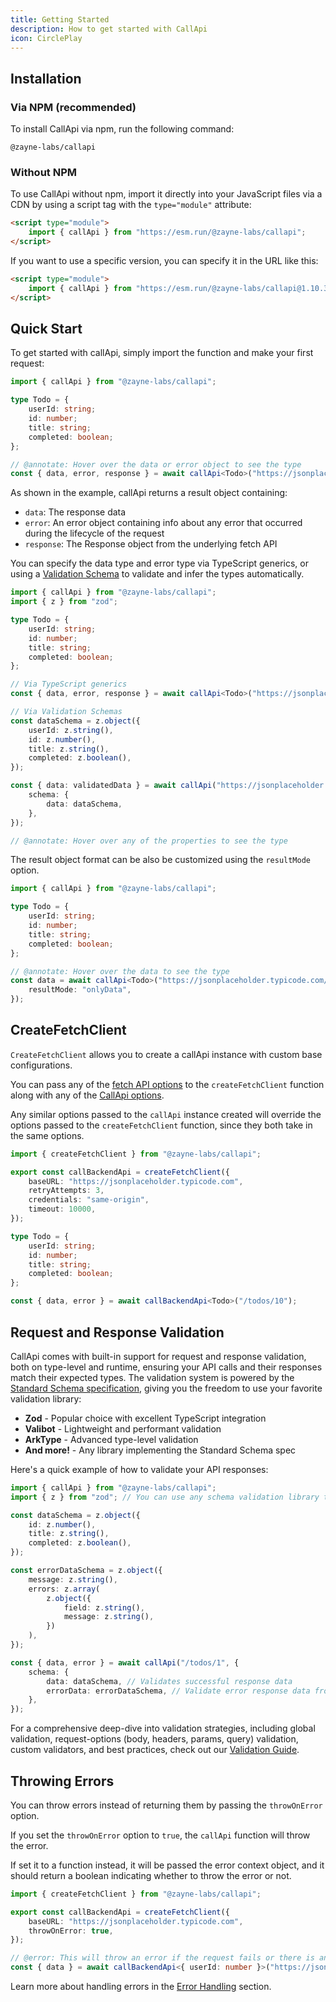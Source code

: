 ```yaml
---
title: Getting Started
description: How to get started with CallApi
icon: CirclePlay
---
```


## Installation

### Via NPM (recommended)

To install CallApi via npm, run the following command:

```package-install
@zayne-labs/callapi
```

### Without NPM

To use CallApi without npm, import it directly into your JavaScript files via a CDN by using a script tag with the `type="module"` attribute:

```html
<script type="module">
	import { callApi } from "https://esm.run/@zayne-labs/callapi";
</script>
```

If you want to use a specific version, you can specify it in the URL like this:

```html
<script type="module">
	import { callApi } from "https://esm.run/@zayne-labs/callapi@1.10.3";
</script>
```

## Quick Start

To get started with callApi, simply import the function and make your first request:

```ts twoslash title="api.ts"
import { callApi } from "@zayne-labs/callapi";

type Todo = {
	userId: string;
	id: number;
	title: string;
	completed: boolean;
};

// @annotate: Hover over the data or error object to see the type
const { data, error, response } = await callApi<Todo>("https://jsonplaceholder.typicode.com/todos/1");
```

As shown in the example, callApi returns a result object containing:

- `data`: The response data
- `error`: An error object containing info about any error that occurred during the lifecycle of the request
- `response`: The Response object from the underlying fetch API

You can specify the data type and error type via TypeScript generics, or using a [Validation Schema](./getting-started#request-and-response-validation) to validate and infer the types automatically.

```ts twoslash title="api.ts"
import { callApi } from "@zayne-labs/callapi";
import { z } from "zod";

type Todo = {
	userId: string;
	id: number;
	title: string;
	completed: boolean;
};

// Via TypeScript generics
const { data, error, response } = await callApi<Todo>("https://jsonplaceholder.typicode.com/todos/1");

// Via Validation Schemas
const dataSchema = z.object({
	userId: z.string(),
	id: z.number(),
	title: z.string(),
	completed: z.boolean(),
});

const { data: validatedData } = await callApi("https://jsonplaceholder.typicode.com/todos/1", {
	schema: {
		data: dataSchema,
	},
});

// @annotate: Hover over any of the properties to see the type
```

The result object format can be also be customized using the `resultMode` option.

```ts twoslash title="api.ts"
import { callApi } from "@zayne-labs/callapi";

type Todo = {
	userId: string;
	id: number;
	title: string;
	completed: boolean;
};

// @annotate: Hover over the data to see the type
const data = await callApi<Todo>("https://jsonplaceholder.typicode.com/todos/1", {
	resultMode: "onlyData",
});
```

## CreateFetchClient

`CreateFetchClient` allows you to create a callApi instance with custom base configurations.

You can pass any of the [fetch API options](https://developer.mozilla.org/en-US/docs/Web/API/fetch#parameters) to the `createFetchClient` function along with any of the [CallApi options](./extra-options).

Any similar options passed to the `callApi` instance created will override the options passed to the `createFetchClient` function, since they both take in the same options.

```ts twoslash title="callBackendApi.ts"
import { createFetchClient } from "@zayne-labs/callapi";

export const callBackendApi = createFetchClient({
	baseURL: "https://jsonplaceholder.typicode.com",
	retryAttempts: 3,
	credentials: "same-origin",
	timeout: 10000,
});

type Todo = {
	userId: string;
	id: number;
	title: string;
	completed: boolean;
};

const { data, error } = await callBackendApi<Todo>("/todos/10");
```

## Request and Response Validation

CallApi comes with built-in support for request and response validation, both on type-level and runtime, ensuring your API calls and their responses match their expected types. The validation system is powered by the [Standard Schema specification](https://github.com/standard-schema/standard-schema), giving you the freedom to use your favorite validation library:

- **Zod** - Popular choice with excellent TypeScript integration
- **Valibot** - Lightweight and performant validation
- **ArkType** - Advanced type-level validation
- **And more!** - Any library implementing the Standard Schema spec

Here's a quick example of how to validate your API responses:

```ts twoslash title="api.ts"
import { callApi } from "@zayne-labs/callapi";
import { z } from "zod"; // You can use any schema validation library that implements the Standard Schema specification

const dataSchema = z.object({
	id: z.number(),
	title: z.string(),
	completed: z.boolean(),
});

const errorDataSchema = z.object({
	message: z.string(),
	errors: z.array(
		z.object({
			field: z.string(),
			message: z.string(),
		})
	),
});

const { data, error } = await callApi("/todos/1", {
	schema: {
		data: dataSchema, // Validates successful response data
		errorData: errorDataSchema, // Validate error response data from the server
	},
});
```

For a comprehensive deep-dive into validation strategies, including global validation, request-options (body, headers, params, query) validation, custom validators, and best practices, check out our [Validation Guide](./validation).

## Throwing Errors

You can throw errors instead of returning them by passing the `throwOnError` option.

If you set the `throwOnError` option to `true`, the `callApi` function will throw the error.

If set it to a function instead, it will be passed the error context object, and it should return a boolean indicating whether to throw the error or not.

```ts twoslash title="callBackendApi.ts"
import { createFetchClient } from "@zayne-labs/callapi";

export const callBackendApi = createFetchClient({
	baseURL: "https://jsonplaceholder.typicode.com",
	throwOnError: true,
});

// @error: This will throw an error if the request fails or there is an error response
const { data } = await callBackendApi<{ userId: number }>("https://jsonplaceholder.typicode.com/todos/1");
```

Learn more about handling errors in the [Error Handling](./error-handling) section.
